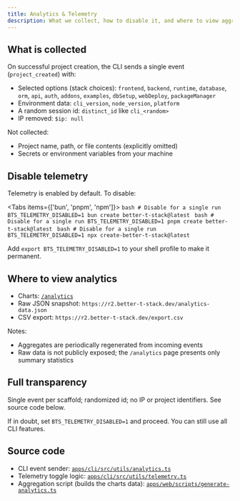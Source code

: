 ```yaml
---
title: Analytics & Telemetry
description: What we collect, how to disable it, and where to view aggregated insights
---
```


## What is collected

On successful project creation, the CLI sends a single event (`project_created`) with:

- Selected options (stack choices): `frontend`, `backend`, `runtime`, `database`, `orm`, `api`, `auth`, `addons`, `examples`, `dbSetup`, `webDeploy`, `packageManager`
- Environment data: `cli_version`, `node_version`, `platform`
- A random session id: `distinct_id` like `cli_<random>`
- IP removed: `$ip: null`

Not collected:

- Project name, path, or file contents (explicitly omitted)
- Secrets or environment variables from your machine

 

## Disable telemetry

Telemetry is enabled by default. To disable:

<Tabs items={['bun', 'pnpm', 'npm']}>
  <Tab value="bun">
    ```bash
    # Disable for a single run
    BTS_TELEMETRY_DISABLED=1 bun create better-t-stack@latest
    ```
  </Tab>
  <Tab value="pnpm">
    ```bash
    # Disable for a single run
    BTS_TELEMETRY_DISABLED=1 pnpm create better-t-stack@latest
    ```
  </Tab>
  <Tab value="npm">
    ```bash
    # Disable for a single run
    BTS_TELEMETRY_DISABLED=1 npx create-better-t-stack@latest
    ```
  </Tab>
</Tabs>

Add `export BTS_TELEMETRY_DISABLED=1` to your shell profile to make it permanent.

## Where to view analytics

- Charts: [`/analytics`](/analytics)
- Raw JSON snapshot: `https://r2.better-t-stack.dev/analytics-data.json`
- CSV export: `https://r2.better-t-stack.dev/export.csv`

Notes:

- Aggregates are periodically regenerated from incoming events
- Raw data is not publicly exposed; the `/analytics` page presents only summary statistics

## Full transparency

Single event per scaffold; randomized id; no IP or project identifiers. See source code below.

If in doubt, set `BTS_TELEMETRY_DISABLED=1` and proceed. You can still use all CLI features.

## Source code

- CLI event sender: [`apps/cli/src/utils/analytics.ts`](https://github.com/AmanVarshney01/create-better-t-stack/blob/main/apps/cli/src/utils/analytics.ts)
- Telemetry toggle logic: [`apps/cli/src/utils/telemetry.ts`](https://github.com/AmanVarshney01/create-better-t-stack/blob/main/apps/cli/src/utils/telemetry.ts)
- Aggregation script (builds the charts data): [`apps/web/scripts/generate-analytics.ts`](https://github.com/AmanVarshney01/create-better-t-stack/blob/main/apps/web/scripts/generate-analytics.ts)

